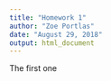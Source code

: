 ```yaml
---
title: "Homework 1"
author: "Zoe Portlas"
date: "August 29, 2018"
output: html_document
---
```


The first one